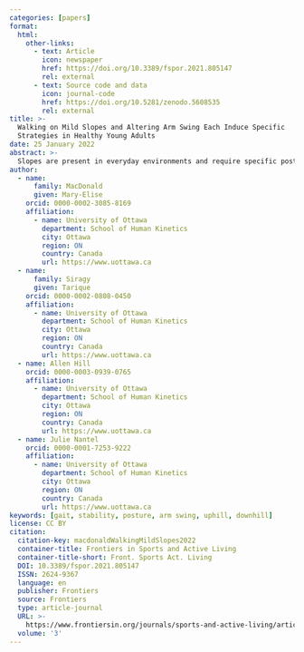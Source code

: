 ```yaml
---
categories: [papers]
format:
  html:
    other-links:
      - text: Article
        icon: newspaper
        href: https://doi.org/10.3389/fspor.2021.805147
        rel: external
      - text: Source code and data
        icon: journal-code
        href: https://doi.org/10.5281/zenodo.5608535
        rel: external
title: >-
  Walking on Mild Slopes and Altering Arm Swing Each Induce Specific
  Strategies in Healthy Young Adults
date: 25 January 2022
abstract: >-
  Slopes are present in everyday environments and require specific postural strategies for successful navigation; different arm strategies may be used to manage external perturbations while walking. It has yet to be determined what impact arm swing has on postural strategies and gait stability during sloped walking. We investigated the potentially interacting effects of surface slope and arm motion on gait stability and postural strategies in healthy young adults. We tested 15 healthy adults, using the CAREN-Extended system to simulate a rolling-hills environment which imparted both incline (uphill) and decline (downhill) slopes (± 3°). This protocol was completed under three imposed arm swing conditions: held, normal, active. Spatiotemporal gait parameters, mediolateral margin of stability, and postural kinematics in anteroposterior (AP), mediolateral (ML), and vertical (VT) directions were assessed. Main effects of conditions and interactions were evaluated by 2-way repeated measures analysis of variance. Our results showed no interactions between arm swing and slope; however, we found main effects of arm swing and main effects of slope. As expected, uphill and downhill sections of the rolling-hills yielded opposite stepping and postural strategies compared to level walking, and active and held arm swings led to opposite postural strategies compared to normal arm swing. Arm swing effects were consistent across slope conditions. Walking with arms held decreased gait speed, indicating a level of caution, but maintained stability comparable to that of walking with normal arm swing. Active arm swing increased both step width variability and ML-MoS during downhill sections. Alternately, ML-MoS was larger with increased step width and double support time during uphill sections compared to level, which demonstrates that distinct base of support strategies are used to manage arm swing compared to slope. The variability of the rolling-hills also required proactive base of support changes despite the mild slopes to maintain balance.
author:
  - name:
      family: MacDonald
      given: Mary-Elise
    orcid: 0000-0002-3085-8169
    affiliation:
      - name: University of Ottawa
        department: School of Human Kinetics
        city: Ottawa
        region: ON
        country: Canada
        url: https://www.uottawa.ca
  - name:
      family: Siragy
      given: Tarique
    orcid: 0000-0002-0808-0450
    affiliation:
      - name: University of Ottawa
        department: School of Human Kinetics
        city: Ottawa
        region: ON
        country: Canada
        url: https://www.uottawa.ca
  - name: Allen Hill
    orcid: 0000-0003-0939-0765
    affiliation:
      - name: University of Ottawa
        department: School of Human Kinetics
        city: Ottawa
        region: ON
        country: Canada
        url: https://www.uottawa.ca
  - name: Julie Nantel
    orcid: 0000-0001-7253-9222
    affiliation:
      - name: University of Ottawa
        department: School of Human Kinetics
        city: Ottawa
        region: ON
        country: Canada
        url: https://www.uottawa.ca
keywords: [gait, stability, posture, arm swing, uphill, downhill]
license: CC BY
citation:
  citation-key: macdonaldWalkingMildSlopes2022
  container-title: Frontiers in Sports and Active Living
  container-title-short: Front. Sports Act. Living
  DOI: 10.3389/fspor.2021.805147
  ISSN: 2624-9367
  language: en
  publisher: Frontiers
  source: Frontiers
  type: article-journal
  URL: >-
    https://www.frontiersin.org/journals/sports-and-active-living/articles/10.3389/fspor.2021.805147/full
  volume: '3'
---
```


